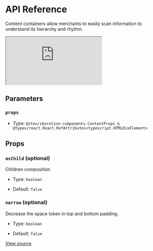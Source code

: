 # API Reference

Content containers allow merchants to easily scan information to understand its hierarchy and rhythm.

<iframe src="https://620e870c28c4ae003a705d42-hsfnadkgol.chromatic.com/?path=/story/components-content--play&full=1&shortcuts=false&singleStory=true" 
        style={{"width":"100%","height":600,"border":0,"borderRadius":4}}></iframe>

## Parameters

### `props`

- Type: `@vtex/shoreline-components.ContentProps & @types/react.React.RefAttributes<typescript.HTMLDivElement>`

## Props

### `asChild` (optional)

Children composition

- Type: `boolean`

- Default: `false`

### `narrow` (optional)

Decrease the space token in top and bottom padding.

- Type: `boolean`

- Default: `false`

[View source](https://github.com/vtex/shoreline/blob/dd097c214/packages/components/src/content/content.tsx#L14)
